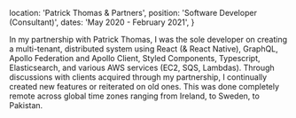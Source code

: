   location: 'Patrick Thomas & Partners',
  position: 'Software Developer (Consultant)',
  dates: 'May 2020 - February 2021',
}

In my partnership with Patrick Thomas, I was the sole developer on creating a multi-tenant, distributed system using React (& React Native), GraphQL, Apollo Federation and Apollo Client, Styled Components, Typescript, Elasticsearch, and various AWS services (EC2, SQS, Lambdas). Through discussions with clients acquired through my partnership, I continually created new features or reiterated on old ones. This was done completely remote across global time zones ranging from Ireland, to Sweden, to Pakistan.